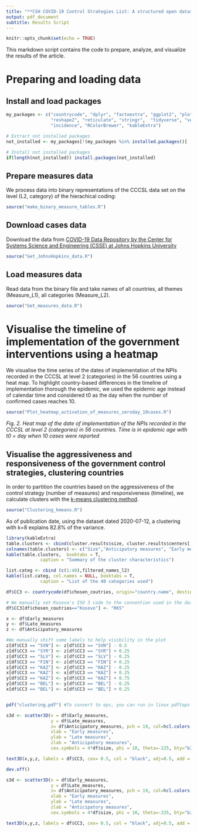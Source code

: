 ```yaml
---
title: "**CSH COVID-19 Control Strategies List: A structured open dataset of government interventions in response to COVID-19**"
output: pdf_document
subtitle: Results Script
---
```


```r
knitr::opts_chunk$set(echo = TRUE)
```

This markdown script contains the code to prepare, analyze, and visualize the results of the article.

# Preparing and loading data

## Install and load packages
```r
my_packages <- c("countrycode", "dplyr", "factoextra", "ggplot2", "plot3D", "plotly", 
                 "reshape2", "reticulate", "stringr",  "tidyverse", "vegan",
                 "incidence", "RColorBrewer", "kableExtra")  

# Extract not installed packages
not_installed <- my_packages[!(my_packages %in% installed.packages()[ , "Package"])]    

# Install not installed packages
if(length(not_installed)) install.packages(not_installed)                               
```

## Prepare measures data

We process data into binary representations of the CCCSL data set on the level (L2, category) of the hierachical coding:
```r
source("make_binary_measure_tables.R")
```

## Download cases data
Download the data from [COVID-19 Data Repository by the Center for Systems Science and Engineering (CSSE) at Johns Hopkins University](https://github.com/CSSEGISandData/COVID-19)

```r
source("Get_JohnsHopkins_data.R")
```

## Load measures data
Read data from the binary file and take names of all countries, all themes (Measure_L1), all categories (Measure_L2).

```r
source("Get_measures_data.R")
```

# Visualise the timeline of implementation of the government interventions using a heatmap

We visualise the time series of the dates of implementation of the NPIs recorded in the CCCSL at level 2 (categories) in the 56 countries using a heat map. To highlight country-based differences in the timeline of implementation thorough the epidemic, we used the epidemic age instead of calendar time and considered t0 as the day when the number of confirmed cases reaches 10.

```r
source("Plot_heatmap_activation_of_measures_zeroday_10cases.R")
```
*Fig. 2. Heat map of the date of implementation of the NPIs recorded in the CCCSL at level 2 (categories) in 56 countries. Time is in epidemic age with t0 = day when 10 cases were reported*

## Visualise the aggressiveness and responsiveness of the government control strategies, clustering countries
 
In order to partition the countries based on the aggressiveness of the control strategy (number of measures) and responsiveness (timeline), we calculate clusters with the [k-means clustering method](https://doi.org/10.3390/j2020016).

```r
source("Clustering_kmeans.R")
```

As of publication date, using the dataset dated 2020-07-12, a clustering with k=8 explains 82.8% of the variance.

\pagebreak

```r
library(kableExtra)
table.clusters <- cbind(cluster.results$size, cluster.results$centers[,c(1:3)], cluster.results$withinss)
colnames(table.clusters) <- c("Size","Anticipatory measures", "Early measures", "Late measures", "Within cluster sum of squares by cluster")
kable(table.clusters,  booktabs = T,
             caption = "Summary of the cluster characteristics")
```

```r
list.categ <- cbind (c(1:40),filtered_names_l2)
kable(list.categ, col.names = NULL, booktabs = T,
             caption = "List of the 40 categories used")
```

```r
df$CC3 <- countrycode(df$chosen_coutries, origin="country.name", destination="iso3c")

# We manually set Kosovo's ISO 3 code to the convention used in the dataset
df$CC3[df$chosen_coutries=="Kosovo"] <- "RKS"

x <- df$Early_measures
y <- df$Late_measures
z <- df$Anticipatory_measures

#We manually shift some labels to help visibility in the plot
z[df$CC3 == "SVN"] <- z[df$CC3 == "SVN"] - 0.5
z[df$CC3 == "SYR"] <- z[df$CC3 == "SYR"] + 0.25
z[df$CC3 == "SLV"] <- z[df$CC3 == "SLV"] - 0.25
z[df$CC3 == "FIN"] <- z[df$CC3 == "FIN"] + 0.25
z[df$CC3 == "KAZ"] <- z[df$CC3 == "KAZ"] - 0.25
x[df$CC3 == "KAZ"] <- x[df$CC3 == "KAZ"] + 0.25
y[df$CC3 == "KAZ"] <- y[df$CC3 == "KAZ"] + 0.75
y[df$CC3 == "BEL"] <- y[df$CC3 == "BEL"] - 0.25
x[df$CC3 == "BEL"] <- x[df$CC3 == "BEL"] + 0.25


pdf("clustering.pdf") #To convert to eps, you can run in linux pdftops and then ps2eps

s3d <- scatter3D(x = df$Early_measures,
                 y = df$Late_measures,
                 z= df$Anticipatory_measures, pch = 19, col=hcl.colors(8, palette = "Set 3"), colvar=as.numeric(df$KM),
                 xlab = "Early measures", 
                 ylab = "Late measures", 
                 zlab = "Anticipatory measures",
                 cex.symbols = 4*df$size, phi = 10, theta=-225, bty="b2", colkey=FALSE, ticktype= "detailed", r=4)

text3D(x,y,z, labels = df$CC3, cex= 0.5, col = "black", adj=0.5, add = T)

dev.off()

s3d <- scatter3D(x = df$Early_measures,
                 y = df$Late_measures,
                 z= df$Anticipatory_measures, pch = 19, col=hcl.colors(8, palette = "Set 3"), colvar=as.numeric(df$KM),
                 xlab = "Early measures", 
                 ylab = "Late measures", 
                 zlab = "Anticipatory measures",
                 cex.symbols = 4*df$size, phi = 10, theta=-225, bty="b2", colkey=FALSE, ticktype= "detailed", r=4)

text3D(x,y,z, labels = df$CC3, cex= 0.5, col = "black", adj=0.5, add = T)
```

